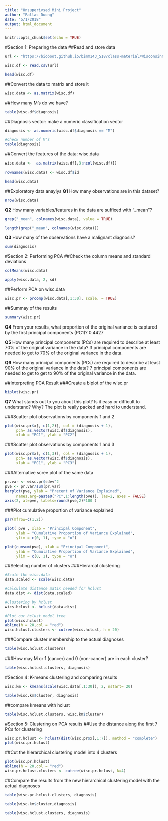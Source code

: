 ```yaml
---
title: "Unsuperivsed Mini Project"
author: "Pallas Duong"
date: "5/1/2018"
output: html_document
---
```


```r
knitr::opts_chunk$set(echo = TRUE)
```
#Section 1: Preparing the data
##Read and store data
```r
url <- "https://bioboot.github.io/bimm143_S18/class-material/WisconsinCancer.csv"

wisc.df <- read.csv(url)

head(wisc.df)
```

##Convert the data to matrix and store it 
```r
wisc.data <- as.matrix(wisc.df)
```

##How many M's do we have?

```r
table(wisc.df$diagnosis)
```

##Diagnosis vector: make a numeric classification vector 
```r

diagnosis <- as.numeric(wisc.df$diagnosis == "M")

#Check number of M's 
table(diagnosis)
```

##Convert the features of the data: wisc.data
```r
wisc.data <-  as.matrix(wisc.df[,3:ncol(wisc.df)])

rownames(wisc.data) <- wisc.df$id

head(wisc.data)
```

##Exploratory data anaylys 
**Q1** How many observations are in this dataset?
```r
nrow(wisc.data)
```

**Q2** How many variables/features in the data are suffixed with "_mean"?

```r
grep("_mean", colnames(wisc.data), value = TRUE)

length(grep("_mean", colnames(wisc.data)))
```

**Q3** How many of the observations have a malignant diagnosis?
```r
sum(diagnosis)
```

#Section 2: Performing PCA
##Check the column means and standard deviations
```r
colMeans(wisc.data)

apply(wisc.data, 2, sd)
```

##Perform PCA on wisc.data
```r
wisc.pr <- prcomp(wisc.data[,1:30], scale. = TRUE)
```

##Summay of the results
```r
summary(wisc.pr)
```

**Q4** From your results, what proportion of the original variance is captured by the first principal components (PC1)? 
  0.4427


**Q5** How many principal components (PCs) are required to describe at least 70% of the original variance in the data?
  3 principal components are needed to get to 70% of the original variance in the data.

**Q6** How many principal components (PCs) are required to describe at least 90% of the original variance in the data?
  7 principal components are needed to get to get to 90% of the original variance in the data.

##Interpreting PCA Result 
###Create a biplot of the wisc.pr
```r
biplot(wisc.pr)
```

**Q7** What stands out to you about this plot? Is it easy or difficult to understand? Why?
  The plot is really packed and hard to understand.
  
###Scatter plot observations by components 1 and 2 
```r
plot(wisc.pr$x[, c(1,2)], col = (diagnosis + 1),
     pch= as.vector(wisc.df$diagnosis),
     xlab = "PC1", ylab = "PC2")
```

###Scatter plot observations by components 1 and 3
```r
plot(wisc.pr$x[, c(1,3)], col = (diagnosis + 1),
     pch= as.vector(wisc.df$diagnosis),
     xlab = "PC1", ylab = "PC3")
```

###Alternative scree plot of the same data 
```r
pr.var <- wisc.pr$sdev^2
pve <- pr.var/sum(pr.var)
barplot(pve, ylab = "Precent of Variance Explained",
     names.arg=paste0("PC",1:length(pve)), las=2, axes = FALSE)
axis(2, at=pve, labels=round(pve,2)*100 )
```

###Plot cumulative proportion of variance explained 
```r
par(mfrow=c(1,2))

plot( pve , xlab = "Principal Component", 
     ylab = "Cumulative Proportion of Variance Explained", 
     ylim = c(0, 1), type = "o")

plot(cumsum(pve), xlab = "Principal Component", 
     ylab = "Cumulative Proportion of Variance Explained", 
     ylim = c(0, 1), type = "o")
```

##Selecting number of clusters
###Hierarcal clustering 
```r
#Scale the wisc.data
data.scaled <- scale(wisc.data)

#calculate distance matix needed for hclust
data.dist <- dist(data.scaled)

#Clustering by hclust
wics.hclust <- hclust(data.dist)

#Plot our hclust model tree
plot(wics.hclust)
abline(h = 20,col = "red")
wisc.hclust.clusters <- cutree(wics.hclust, h = 20)
```

###Compare cluster membership to the actual diagnoses 
```r
table(wisc.hclust.clusters)
```
###How may M or 1 (cancer) and 0 (non-cancer) are in each cluster?
```r
table(wisc.hclust.clusters, diagnosis)
```


#Section 4: K-means clustering and comparing results 
```r
wisc.km <- kmeans(scale(wisc.data[,1:30]), 2, nstart= 20)

table(wisc.km$cluster, diagnosis)
```

##compare kmeans with hclust
```r
table(wisc.hclust.clusters, wisc.km$cluster)
```

#Section 5: Clustering on PCA results 
##Use the distance along the first 7 PCs for clustering 
```r

wisc.pr.hclust <- hclust(dist(wisc.pr$x[,1:7]), method = "complete")
plot(wisc.pr.hclust)
```

##Cut the hierarchical clustering model into 4 clusters 
```r
plot(wisc.pr.hclust)
abline(h = 20,col = "red")
wisc.pr.hclust.clusters <- cutree(wisc.pr.hclust, k=4)
```

##Compare the results from the new hierarchical clustering model with the actual diagnoses

```r
table(wisc.pr.hclust.clusters, diagnosis)

table(wisc.km$cluster,diagnosis)

table(wisc.hclust.clusters, diagnosis)
```





